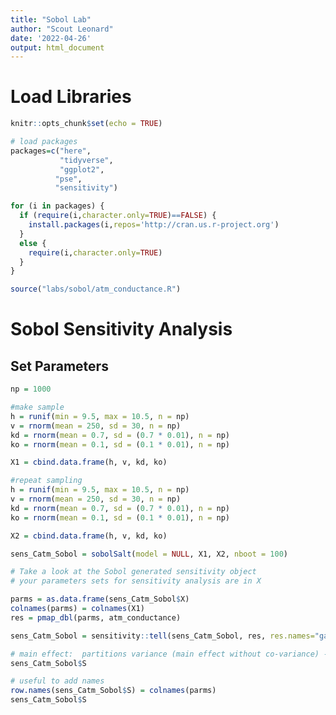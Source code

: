 ```yaml
---
title: "Sobol Lab"
author: "Scout Leonard"
date: '2022-04-26'
output: html_document
---
```


# Load Libraries

```r
knitr::opts_chunk$set(echo = TRUE)

# load packages
packages=c("here",
           "tidyverse",
           "ggplot2",
          "pse",
          "sensitivity")

for (i in packages) {
  if (require(i,character.only=TRUE)==FALSE) {
    install.packages(i,repos='http://cran.us.r-project.org')
  }
  else {
    require(i,character.only=TRUE)
  }
}

source("labs/sobol/atm_conductance.R")
```

# Sobol Sensitivity Analysis

## Set Parameters

```r
np = 1000

#make sample
h = runif(min = 9.5, max = 10.5, n = np)
v = rnorm(mean = 250, sd = 30, n = np)
kd = rnorm(mean = 0.7, sd = (0.7 * 0.01), n = np)
ko = rnorm(mean = 0.1, sd = (0.1 * 0.01), n = np)

X1 = cbind.data.frame(h, v, kd, ko)

#repeat sampling
h = runif(min = 9.5, max = 10.5, n = np)
v = rnorm(mean = 250, sd = 30, n = np)
kd = rnorm(mean = 0.7, sd = (0.7 * 0.01), n = np)
ko = rnorm(mean = 0.1, sd = (0.1 * 0.01), n = np)

X2 = cbind.data.frame(h, v, kd, ko)
```

```r
sens_Catm_Sobol = sobolSalt(model = NULL, X1, X2, nboot = 100)

# Take a look at the Sobol generated sensitivity object
# your parameters sets for sensitivity analysis are in X
```

```r
parms = as.data.frame(sens_Catm_Sobol$X)
colnames(parms) = colnames(X1)
res = pmap_dbl(parms, atm_conductance)

sens_Catm_Sobol = sensitivity::tell(sens_Catm_Sobol, res, res.names="ga")

# main effect:  partitions variance (main effect without co-variance) - sums approximately to one
sens_Catm_Sobol$S
```

```r
# useful to add names
row.names(sens_Catm_Sobol$S) = colnames(parms)
sens_Catm_Sobol$S
```

